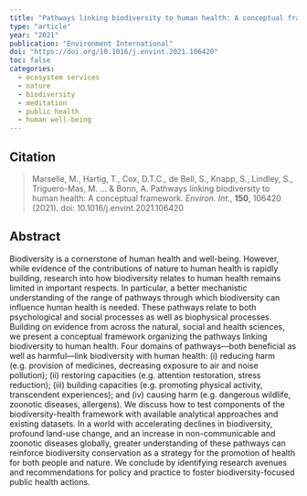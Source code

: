 ```yaml
---
title: "Pathways linking biodiversity to human health: A conceptual framework"
type: "article"
year: "2021"
publication: "Environment International"
doi: "https://doi.org/10.1016/j.envint.2021.106420"
toc: false
categories:
  - ecosystem services
  - nature
  - biodiversity
  - meditation
  - public health
  - human well-being
---
```


## Citation

> Marselle, M., Hartig, T., Cox, D.T.C., de Bell, S., Knapp, S., Lindley, S., Triguero-Mas, M. ... & Bonn, A. Pathways linking biodiversity to human health: A conceptual framework. *Environ. Int.*, **150**, 106420 (2021). doi: 10.1016/j.envint.2021.106420

## Abstract

Biodiversity is a cornerstone of human health and well-being. However, while evidence of the contributions of nature to human health is rapidly building, research into how biodiversity relates to human health remains limited in important respects. In particular, a better mechanistic understanding of the range of pathways through which biodiversity can influence human health is needed. These pathways relate to both psychological and social processes as well as biophysical processes. Building on evidence from across the natural, social and health sciences, we present a conceptual framework organizing the pathways linking biodiversity to human health. Four domains of pathways—both beneficial as well as harmful—link biodiversity with human health: (i) reducing harm (e.g. provision of medicines, decreasing exposure to air and noise pollution); (ii) restoring capacities (e.g. attention restoration, stress reduction); (iii) building capacities (e.g. promoting physical activity, transcendent experiences); and (iv) causing harm (e.g. dangerous wildlife, zoonotic diseases, allergens). We discuss how to test components of the biodiversity-health framework with available analytical approaches and existing datasets. In a world with accelerating declines in biodiversity, profound land-use change, and an increase in non-communicable and zoonotic diseases globally, greater understanding of these pathways can reinforce biodiversity conservation as a strategy for the promotion of health for both people and nature. We conclude by identifying research avenues and recommendations for policy and practice to foster biodiversity-focused public health actions.